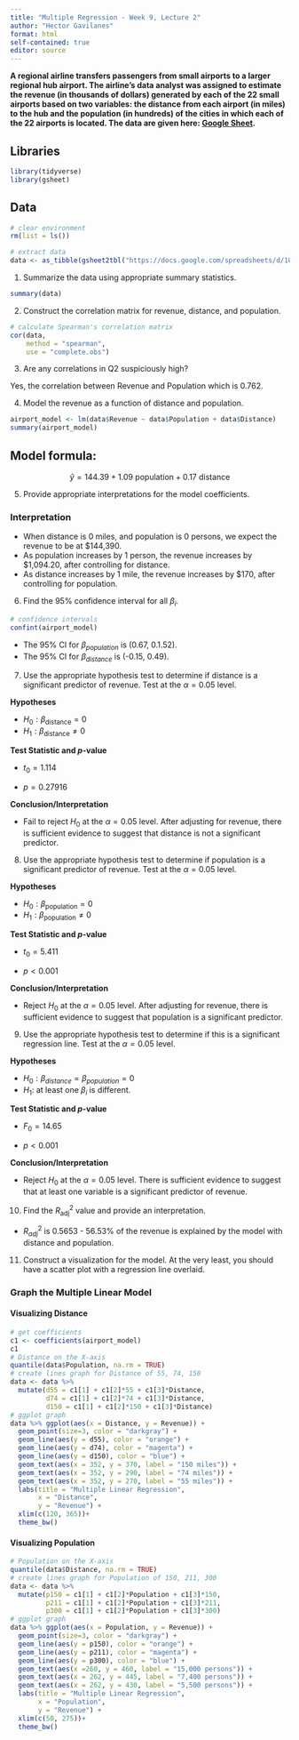 ```yaml
---
title: "Multiple Regression - Week 9, Lecture 2"
author: "Hector Gavilanes"
format: html
self-contained: true
editor: source
---
```


**A regional airline transfers passengers from small airports to a larger regional hub airport. The airline’s data analyst was assigned to estimate the revenue (in thousands of dollars) generated by each of the 22 small airports based on two variables: the distance from each airport (in miles) to the hub and the population (in hundreds) of the cities in which each of the 22 airports is located. The data are given here: [Google Sheet](https://docs.google.com/spreadsheets/d/10ZN0jMYdVsG2ucIJFSTquVRW916Jj-JmZIGQuqSQhy0/edit?usp=sharing).**

## Libraries
```r
library(tidyverse)
library(gsheet)
```

## Data
```r
# clear environment
rm(list = ls())

# extract data
data <- as_tibble(gsheet2tbl("https://docs.google.com/spreadsheets/d/10ZN0jMYdVsG2ucIJFSTquVRW916Jj-JmZIGQuqSQhy0/edit?usp=sharing"))
```


1. Summarize the data using appropriate summary statistics.
```r
summary(data)
```

2. Construct the correlation matrix for revenue, distance, and population. 
```r
# calculate Spearman's correlation matrix
cor(data,
    method = "spearman",
    use = "complete.obs")
```

3. Are any correlations in Q2 suspiciously high?

Yes, the correlation between Revenue and Population which is 0.762.

4. Model the revenue as a function of distance and population.

```r
airport_model <- lm(data$Revenue ~ data$Population + data$Distance)
summary(airport_model)
```
## Model formula:
$$\hat{y} = 144.39 + 1.09{\text{ population}} + 0.17{\text{ distance}} $$


5. Provide appropriate interpretations for the model coefficients.

### Interpretation
- When distance is 0 miles, and population is 0 persons, we expect the revenue to be at $144,390.
- As population increases by 1 person, the revenue increases by $1,094.20, after controlling for distance.
- As distance increases by 1 mile, the revenue increases by $170, after controlling for population.

6. Find the 95% confidence interval for all $\beta_i$.
```r
# confidence intervals
confint(airport_model)
```
- The 95% CI for $\beta_{population}$ is (0.67, 0.1.52).
- The 95% CI for $\beta_{distance}$ is (-0.15, 0.49).

7. Use the appropriate hypothesis test to determine if distance is a significant predictor of revenue. Test at the $\alpha=0.05$ level.

**Hypotheses**

- $H_0: \beta_{\text{distance}} = 0$
- $H_1: \beta_{\text{distance}} \ne 0$

**Test Statistic and *p*-value**

- $t_0 = 1.114$

- $p = 0.27916$

**Conclusion/Interpretation**

- Fail to reject $H_0$ at the $\alpha=0.05$ level. After adjusting for revenue, there is sufficient evidence to suggest that distance is not a significant predictor.

8. Use the appropriate hypothesis test to determine if population is a significant predictor of revenue. Test at the $\alpha=0.05$ level.

**Hypotheses**

- $H_0: \beta_{\text{population}} = 0$
- $H_1: \beta_{\text{population}} \ne 0$

**Test Statistic and *p*-value**

- $t_0 = 5.411$

- $p < 0.001$ 

**Conclusion/Interpretation**

- Reject $H_0$ at the $\alpha=0.05$ level. After adjusting for revenue, there is sufficient evidence to suggest that population is a significant predictor.


9. Use the appropriate hypothesis test to determine if this is a significant regression line. Test at the $\alpha=0.05$ level.

**Hypotheses**

- $H_0: \beta_{distance} = \beta_{population} = 0$
- $H_1:$ at least one $\beta_i$ is different.

**Test Statistic and *p*-value**

- $F_0 = 14.65$

- $p < 0.001$ 

**Conclusion/Interpretation**

- Reject $H_0$ at the $\alpha=0.05$ level. There is sufficient evidence to suggest that at least one variable is a significant predictor of revenue.

10. Find the $R^2_{\text{adj}}$ value and provide an interpretation.

- $R^2_{adj}$ is 0.5653 - 56.53% of the revenue is explained by the model with distance and population.

11. Construct a visualization for the model. At the very least, you should have a scatter plot with a regression line overlaid.

### Graph the Multiple Linear Model

#### Visualizing Distance
```r
# get coefficients
c1 <- coefficients(airport_model)
c1
# Distance on the X-axis
quantile(data$Population, na.rm = TRUE)
# create lines graph for Distance of 55, 74, 150
data <- data %>%
  mutate(d55 = c1[1] + c1[2]*55 + c1[3]*Distance,
         d74 = c1[1] + c1[2]*74 + c1[3]*Distance,
         d150 = c1[1] + c1[2]*150 + c1[3]*Distance)
# ggplot graph
data %>% ggplot(aes(x = Distance, y = Revenue)) +
  geom_point(size=3, color = "darkgray") + 
  geom_line(aes(y = d55), color = "orange") +
  geom_line(aes(y = d74), color = "magenta") +
  geom_line(aes(y = d150), color = "blue") +
  geom_text(aes(x = 352, y = 370, label = "150 miles")) +
  geom_text(aes(x = 352, y = 290, label = "74 miles")) +
  geom_text(aes(x = 352, y = 270, label = "55 miles")) +
  labs(title = "Multiple Linear Regression",
       x = "Distance",
       y = "Revenue") +
  xlim(c(120, 365))+
  theme_bw()
```
#### Visualizing Population
```r
# Population on the X-axis
quantile(data$Distance, na.rm = TRUE)
# create lines graph for Population of 150, 211, 300
data <- data %>%
  mutate(p150 = c1[1] + c1[2]*Population + c1[3]*150,
         p211 = c1[1] + c1[2]*Population + c1[3]*211,
         p300 = c1[1] + c1[2]*Population + c1[3]*300)
# ggplot graph
data %>% ggplot(aes(x = Population, y = Revenue)) +
  geom_point(size=3, color = "darkgray") + 
  geom_line(aes(y = p150), color = "orange") +
  geom_line(aes(y = p211), color = "magenta") +
  geom_line(aes(y = p300), color = "blue") +
  geom_text(aes(x =260, y = 460, label = "15,000 persons")) +
  geom_text(aes(x = 262, y = 445, label = "7,400 persons")) +
  geom_text(aes(x = 262, y = 430, label = "5,500 persons")) +
  labs(title = "Multiple Linear Regression",
       x = "Population",
       y = "Revenue") +
  xlim(c(50, 275))+
  theme_bw()
```